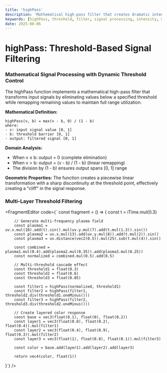 ```yaml
---
title: 'highPass'
description: 'Mathematical high-pass filter that creates dramatic intensity thresholds with dynamic remapping'
keywords: [highPass, threshold, filter, signal processing, intensity, mathematical]
date: 2025-08-06
---
```



# highPass: Threshold-Based Signal Filtering

### Mathematical Signal Processing with Dynamic Threshold Control

The highPass function implements a mathematical high-pass filter that transforms input signals by eliminating values below a specified threshold while remapping remaining values to maintain full range utilization.

**Mathematical Definition:**

```
highPass(v, b) = max(v - b, 0) / (1 - b)
where:
- v: input signal value [0, 1]
- b: threshold barrier [0, 1]
- output: filtered signal [0, 1]
```

**Domain Analysis:**

- When v ≤ b: output = 0 (complete elimination)
- When v > b: output = (v - b) / (1 - b) (linear remapping)
- The division by (1 - b) ensures output spans [0, 1] range

**Geometric Properties:**
The function creates a piecewise linear transformation with a sharp discontinuity at the threshold point, effectively creating a "cliff" in the signal response.

### Multi-Layer Threshold Filtering

<FragmentEditor
        code={`
const fragment = () => {
        const t = iTime.mul(0.3)

        // Generate multi-frequency plasma field
        const plasma1 = uv.x.mul(10).add(t).sin().mul(uv.y.mul(7).add(t.mul(1.3)).sin())
        const plasma2 = uv.x.mul(13).add(uv.y.mul(8)).add(t.mul(2)).sin()
        const plasma3 = uv.distance(vec2(0.5)).mul(25).sub(t.mul(4)).sin()

        const combined = plasma1.mul(0.4).add(plasma2.mul(0.35)).add(plasma3.mul(0.25))
        const normalized = combined.mul(0.5).add(0.5)

        // Multi-threshold cascade effect
        const threshold1 = float(0.3)
        const threshold2 = float(0.6)
        const threshold3 = float(0.85)

        const filter1 = highPass(normalized, threshold1)
        const filter2 = highPass(filter1, threshold2.div(threshold1.oneMinus()))
        const filter3 = highPass(filter2, threshold3.div(threshold2.oneMinus()))

        // Create layered color response
        const base = vec3(float(0.1), float(0), float(0.2))
        const layer1 = vec3(float(0.8), float(0.2), float(0.4)).mul(filter1)
        const layer2 = vec3(float(0.4), float(0.9), float(0.3)).mul(filter2)
        const layer3 = vec3(float(1), float(0.8), float(0.1)).mul(filter3)

        const color = base.add(layer1).add(layer2).add(layer3)

        return vec4(color, float(1))

}`}
/>
